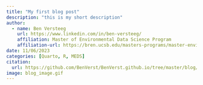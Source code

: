 ```yaml
---
title: "My first blog post"
description: "this is my short description"
author: 
  - name: Ben Versteeg
    url: https://www.linkedin.com/in/ben-versteeg/
    affiliation: Master of Environmental Data Science Program
    affiliation-url: https://bren.ucsb.edu/masters-programs/master-environmental-data-science/academics-meds
date: 11/06/2023
categories: [Quarto, R, MEDS]
citation:
  url: https://github.com/BenVerst/BenVerst.github.io/tree/master/blog/2023-11-06-first_post
image: blog_image.gif
---
```

